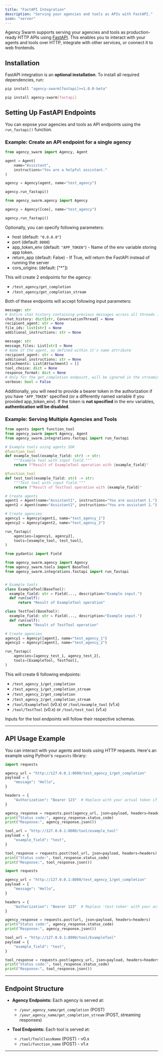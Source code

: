 ```yaml
---
title: "FastAPI Integration"
description: "Serving your agencies and tools as APIs with FastAPI."
icon: "server"
---
```


Agency Swarm supports serving your agencies and tools as production-ready HTTP APIs using [FastAPI](https://fastapi.tiangolo.com/). This enables you to interact with your agents and tools over HTTP, integrate with other services, or connect it to web frontends.

## Installation

FastAPI integration is an **optional installation**. To install all required dependencies, run:

<CodeGroup>

```bash v1.x (Latest)
pip install "agency-swarm[fastapi]>=1.0.0-beta"
```

```bash v0.x (Production)
pip install agency-swarm[fastapi]
```

</CodeGroup>

## Setting Up FastAPI Endpoints

You can expose your agencies and tools as API endpoints using the `run_fastapi()` function.

### Example: Create an API endpoint for a single agency

<CodeGroup>

```python v1.x (Latest)
from agency_swarm import Agency, Agent

agent = Agent(
    name="Assistant",
    instructions="You are a helpful assistant."
)

agency = Agency(agent, name="test_agency")

agency.run_fastapi()
```

```python v0.x (Production)
from agency_swarm.agency import Agency

agency = Agency([ceo], name="test_agency")

agency.run_fastapi()
```

</CodeGroup>

Optionally, you can specify following parameters:
- host (default: `"0.0.0.0"`)
- port (default: `8000`)
- app_token_env (default: `"APP_TOKEN"`) - Name of the env variable storing app token.
- return_app (default: False) - If True, will return the FastAPI instead of running the server
- cors_origins: (default: ["*"])

This will create 2 endpoints for the agency:
- `/test_agency/get_completion`
- `/test_agency/get_completion_stream`

Both of these endpoints will accept following input parameters:

<CodeGroup>

```python v1.x (Latest)
message: str
# Entire chat history containing previous messages across all threads in a form of {'thread_1': ConversationThread, 'thread_2': ConversationThread, ...}
chat_history: dict[str, ConversationThread] = None
recipient_agent: str = None
file_ids: list[str] = None
additional_instructions: str = None
```

```python v0.x (Production)
message: str
message_files: List[str] = None
# Name of the agent, as defined within it's name attribute
recipient_agent: str = None
additional_instructions: str = None
attachments: List[Attachment] = []
tool_choice: dict = None
response_format: dict = None
# Only for the get_completion endpoint, will be ignored in the streaming endpoint
verbose: bool = False
```

</CodeGroup>

Additionally, you will need to provide a bearer token in the authorization if you have `"APP_TOKEN"` specified (or a differently named variable if you provided app_token_env). If the token is **not specified** in the env variables, **authentication will be disabled**.

### Example: Serving Multiple Agencies and Tools

<CodeGroup>

```python v1.x (Latest)
from agents import function_tool
from agency_swarm import Agency, Agent
from agency_swarm.integrations.fastapi import run_fastapi

# Example tools using agents SDK
@function_tool
def example_tool(example_field: str) -> str:
    """Example tool with input field."""
    return f"Result of ExampleTool operation with {example_field}"

@function_tool
def test_tool(example_field: str) -> str:
    """Test tool with input field."""
    return f"Result of TestTool operation with {example_field}"

# Create agents
agent1 = Agent(name="Assistant1", instructions="You are assistant 1.")
agent2 = Agent(name="Assistant2", instructions="You are assistant 2.")

# Create agencies
agency1 = Agency(agent1, name="test_agency_1")
agency2 = Agency(agent2, name="test_agency_2")

run_fastapi(
    agencies=[agency1, agency2],
    tools=[example_tool, test_tool],
)
```

```python v0.x (Production)
from pydantic import Field

from agency_swarm.agency import Agency
from agency_swarm.tools import BaseTool
from agency_swarm.integrations.fastapi import run_fastapi


# Example tools
class ExampleTool(BaseTool):
  example_field: str = Field(..., description="Example input.")
  def run(self):
      return "Result of ExampleTool operation"

class TestTool(BaseTool):
  example_field: str = Field(..., description="Example input.")
  def run(self):
      return "Result of TestTool operation"

# Create agencies
agency1 = Agency([agent], name="test_agency_1")
agency2 = Agency([agent], name="test_agency_2")

run_fastapi(
    agencies=[agency_test_1, agency_test_2],
    tools=[ExampleTool, TestTool],
)
```

</CodeGroup>

This will create 6 following endpoints:
- `/test_agency_1/get_completion`
- `/test_agency_1/get_completion_stream`
- `/test_agency_2/get_completion`
- `/test_agency_2/get_completion_stream`
- `/tool/ExampleTool` (v0.x) or `/tool/example_tool` (v1.x)
- `/tool/TestTool` (v0.x) or `/tool/test_tool` (v1.x)

Inputs for the tool endpoints will follow their respective schemas.

---

## API Usage Example

You can interact with your agents and tools using HTTP requests. Here's an example using Python's `requests` library:

<CodeGroup>

```python v1.x (Latest)
import requests

agency_url = "http://127.0.0.1:8000/test_agency_1/get_completion"
payload = {
    "message": "Hello",
}

headers = {
    "Authorization": "Bearer 123"  # Replace with your actual token if needed
}

agency_response = requests.post(agency_url, json=payload, headers=headers)
print("Status code:", agency_response.status_code)
print("Response:", agency_response.json())

tool_url = "http://127.0.0.1:8000/tool/example_tool"
payload = {
    "example_field": "test",
}

tool_response = requests.post(tool_url, json=payload, headers=headers)
print("Status code:", tool_response.status_code)
print("Response:", tool_response.json())
```

```python v0.x (Production)
import requests

agency_url = "http://127.0.0.1:8000/test_agency_1/get_completion"
payload = {
    "message": "Hello",
}

headers = {
    "Authorization": "Bearer 123"  # Replace 'test-token' with your actual token if needed
}

agency_response = requests.post(url, json=payload, headers=headers)
print("Status code:", agency_response.status_code)
print("Response:", agency_response.json())

tool_url = "http://127.0.0.1:8000/tool/ExampleTool"
payload = {
    "example_field": "test",
}

tool_response = requests.post(agency_url, json=payload, headers=headers)
print("Status code:", tool_response.status_code)
print("Response:", tool_response.json())
```

</CodeGroup>

---

## Endpoint Structure

- **Agency Endpoints:**
  Each agency is served at:
  - `/your_agency_name/get_completion` (POST)
  - `/your_agency_name/get_completion_stream` (POST, streaming responses)

- **Tool Endpoints:**
  Each tool is served at:
  - `/tool/ToolClassName` (POST) - v0.x
  - `/tool/function_name` (POST) - v1.x

---
